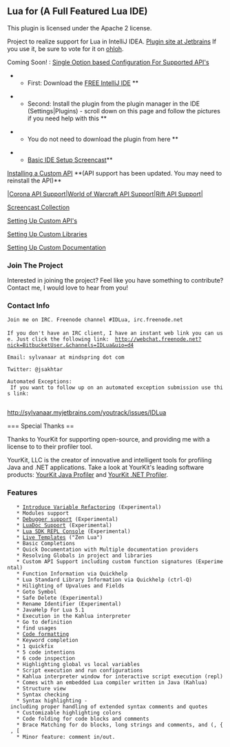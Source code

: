 == Lua for [[http://www.jetbrains.com/idea/|{{logo_intellij_idea.gif|IntelliJ IDEA}}]] (A Full Featured Lua IDE) ==

This plugin is licensed under the Apache 2 license.

Project to realize support for Lua in IntelliJ IDEA.  [[http://plugins.intellij.net/plugin/?id=4683|Plugin site at Jetbrains]] If you use it, be sure to vote for it on [[http://www.ohloh.net/p/idlua|ohloh]].

Coming Soon! : [[http://i.imgur.com/1nrEO.png|Single Option based Configuration For Supported API's]]


** First: Download the [[http://www.jetbrains.com/idea/download/index.html|FREE IntelliJ IDE]] **

** Second: Install the plugin from the plugin manager in the IDE (Settings|Plugins) - scroll down on this page and follow the pictures if you need help with this **

** You do not need to download the plugin from here **


**[[http://www.screencast.com/t/D1UKynKND|Basic IDE Setup Screencast]]**



[[Installing a Custom API]]  **(API support has been updated. You may need to reinstall the API)**

|[[https://bitbucket.org/sylvanaar2/idlua-sdk-corona/wiki/Home|Corona API Support]]|[[https://bitbucket.org/sylvanaar2/idlua-sdk-world-of-warcraft|World of Warcraft API Support]]|[[https://bitbucket.org/sylvanaar2/idlua-sdk-rift|Rift API Support]]|

[[Screencast Collection]]

[[Setting Up Custom API's]]

[[Setting Up Custom Libraries]]

[[Setting Up Custom Documentation]]

=== Join The Project ===

Interested in joining the project? Feel like you have something to contribute? Contact me, I would love to hear from you!

=== Contact Info ===
 
 Join me on IRC. Freenode channel #IDLua, irc.freenode.net
 
 If you don't have an IRC client, I have an instant web link you can use. Just click the following link:  http://webchat.freenode.net?nick=BitbucketUser.&channels=IDLua&uio=d4




 Email: sylvanaar at mindspring dot com

 Twitter: @jsakhtar

 Automated Exceptions: 
  If you want to follow up on an automated exception submission use this link:
  
http://sylvanaar.myjetbrains.com/youtrack/issues/IDLua

=== Special Thanks ==

Thanks to YourKit for supporting open-source, and providing me with a license to to their profiler tool.

YourKit, LLC is the creator of innovative and intelligent tools for profiling
Java and .NET applications. Take a look at YourKit's leading software products:
[[http://www.yourkit.com/java/profiler/index.jsp|YourKit Java Profiler]] and
[[http://www.yourkit.com/.net/profiler/index.jsp|YourKit .NET Profiler]].

=== Features ===
    * [[http://www.screencast.com/t/JoeypQp4A9WS|Introduce Variable Refactoring]] (Experimental)
    * Modules support
    * [[http://www.screencast.com/t/CBWIkoZPg|Debugger support]] (Experimental)
    * [[http://www.screencast.com/t/qcngMlczh|LuaDoc Support]] (Experimental)
    * [[http://www.screencast.com/t/0f262SeCKmqT|Lua SDK REPL Console]] (Experimental)
    * [[http://screencast.com/t/GYF0sAw6N|Live Templates]] ("Zen Lua")
    * Basic Completions
    * Quick Documentation with Multiple documentation providers
    * Resolving Globals in project and libraries
    * Custom API Support including custom function signatures (Experimental)
    * Function Information via Quickhelp
    * Lua Standard Library Information via Quickhelp (ctrl-Q)
    * Hilighting of Upvalues and Fields
    * Goto Symbol
    * Safe Delete (Experimental)
    * Rename Identifier (Experimental)
    * JavaHelp For Lua 5.1
    * Execution in the Kahlua interpreter
    * Go to definition
    * find usages
    * [[http://screencast.com/t/ppI3PbwfLOQo|Code formatting]]
    * Keyword completion
    * 1 quickfix
    * 5 code intentions
    * 6 code inspection
    * Highlighting global vs local variables
    * Script execution and run configurations
    * Kahlua interpreter window for interactive script execution (repl)
    * Comes with an embedded Lua compiler written in Java (Kahlua)
    * Structure view
    * Syntax checking
    * Syntax highlighting - including proper handling of extended syntax comments and quotes
    * Customizable highlighting colors
    * Code folding for code blocks and comments
    * Brace Matching for do blocks, long strings and comments, and (, { , [
    * Minor feature: comment in/out.



{{idlua001.jpg|Sample}}

{{9-13-2010-8-55-51.png}}
{{9-13-2010-9-00-14.png}}
{{9-13-2010-9-03-02.png}}
{{9-13-2010-9-03-36.png}}
{{9-13-2010-9-04-19.png}}
{{9-13-2010-9-06-40.png}}
{{9-13-2010-9-07-52.png}}
{{9-13-2010-9-08-22.png}}
{{9-13-2010-9-09-39.png}}
{{9-13-2010-9-10-23.png}}
{{9-13-2010-9-12-17.png}}
{{9-13-2010-9-13-07.png}}
{{9-13-2010-9-13-46.png}}
{{9-13-2010-9-14-31.png}}
{{9-13-2010-9-15-16.png}}
{{9-13-2010-9-15-58.png}}
{{9-13-2010-9-22-40.png}}